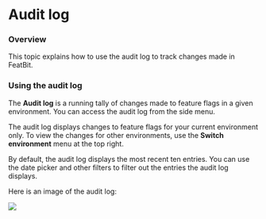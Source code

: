 
# Audit log

### Overview <a href="#overview" id="overview"></a>

This topic explains how to use the audit log to track changes made in FeatBit.

### Using the audit log <a href="#using-the-audit-log" id="using-the-audit-log"></a>

The **Audit log** is a running tally of changes made to feature flags in a given environment. You can access the audit log from the side menu.

The audit log displays changes to feature flags for your current environment only. To view the changes for other environments, use the **Switch environment** menu at the top right.

By default, the audit log displays the most recent ten entries. You can use the date picker and other filters to filter out the entries the audit log displays.

Here is an image of the audit log:

![](../feature-flags/assets/audit-log/001.webp)
